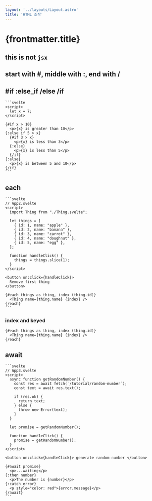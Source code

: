 ```yaml
---
layout: '../layouts/Layout.astro'
title: 'HTML 조작'
---
```



# {frontmatter.title}


## this is not `jsx`

## start with #, middle with :, end with /

## #if :else_if /else /if

<ComponentAndCode>
    <App slot="component"/>

    ```svelte
    <script>
      let x = 7;
    </script>
    
    {#if x > 10}
      <p>{x} is greater than 10</p>
    {:else if 5 > x}
      {#if 3 > x}
        <p>{x} is less than 3</p>
      {:else}
        <p>{x} is less than 5</p>
      {/if}
    {:else}
      <p>{x} is between 5 and 10</p>
    {/if}
    ```

</ComponentAndCode>


## each

<ComponentAndCode>
    <App2 slot="component" client:load/>

    ```svelte
    // App2.svelte
    <script>
      import Thing from "./Thing.svelte";
    
      let things = [
        { id: 1, name: "apple" },
        { id: 2, name: "banana" },
        { id: 3, name: "carrot" },
        { id: 4, name: "doughnut" },
        { id: 5, name: "egg" },
      ];
    
      function handleClick() {
        things = things.slice(1);
      }
    </script>
    
    <button on:click={handleClick}> 
      Remove first thing 
    </button>
    
    {#each things as thing, index (thing.id)}
      <Thing name={thing.name} {index} />
    {/each}
    ```

</ComponentAndCode>


### index and keyed
```svelte
{#each things as thing, index (thing.id)}
  <Thing name={thing.name} {index} />
{/each}
```

## await

<ComponentAndCode>
    <App3 slot="component" client:load/>

    ```svelte
    // App3.svelte
    <script>
      async function getRandomNumber() {
        const res = await fetch(`/tutorial/random-number`);
        const text = await res.text();
    
        if (res.ok) {
          return text;
        } else {
          throw new Error(text);
        }
      }
    
      let promise = getRandomNumber();
    
      function handleClick() {
        promise = getRandomNumber();
      }
    </script>
    
    <button on:click={handleClick}> generate random number </button>
    
    {#await promise}
      <p>...waiting</p>
    {:then number}
      <p>The number is {number}</p>
    {:catch error}
      <p style="color: red">{error.message}</p>
    {/await}
    ```

</ComponentAndCode>